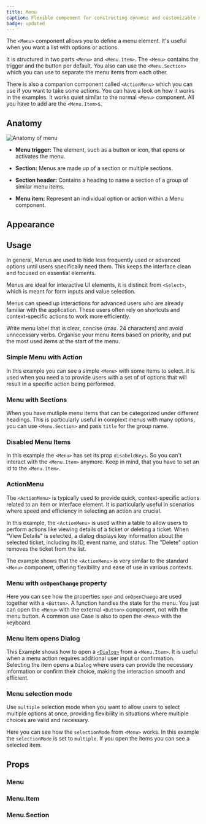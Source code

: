 ```yaml
---
title: Menu
caption: Flexible component for constructing dynamic and customizable menus.
badge: updated
---
```


The `<Menu>` component allows you to define a menu element. It's useful when you want a list with options or actions.

It is structured in two parts `<Menu>` and `<Menu.Item>`. The `<Menu>` contains the trigger and the button per default. You also can use the `<Menu.Section>` which you can use to separate the menu items from each other.

There is also a companion component called `<ActionMenu>` which you can use if you want to take some actions. You can have a look on how it works in the examples. It works quiet similar to the normal `<Menu>` component. All you have to add are the `<Menu.Item>`s.

## Anatomy

<Image
  src="/menu/menu-anatomy.jpg"
  alt="Anatomy of menu"
  width={800}
  height={550}
  className="mx-auto block"
/>

- **Menu trigger:** The element, such as a button or icon, that opens or activates the menu.

- **Section:** Menus are made up of a section or multiple sections.

- **Section header:** Contains a heading to name a section of a group of similar menu items.

- **Menu item:** Represent an individual option or action within a Menu component.

## Appearance

<AppearanceDemo component={title} />

<AppearanceTable component={title} />

## Usage

In general, Menus are used to hide less frequently used or advanced options until users specifically need them. This keeps the interface clean and focused on essential elements.

Menus are ideal for interactive UI elements, it is distincit from `<Select>`, which is meant for form inputs and value selection.

Menus can speed up interactions for advanced users who are already familiar with the application. These users often rely on shortcuts and context-specific actions to work more efficiently.

<GuidelineTiles>
  <Do>
    <Do.Description>
      Write menu label that is clear, concise (max. 24 characters) and avoid
      unnecessary verbs.
    </Do.Description>
  </Do>
  <Do>
    <Do.Description>
      Organise your menu items based on priority, and put the most used items at
      the start of the menu.
    </Do.Description>
  </Do>
</GuidelineTiles>

### Simple Menu with Action

In this example you can see a simple `<Menu>` with some items to select. it is used when you need a to provide users with a set of of options that will result in a specific action being performed.

<ComponentDemo file="./menu-action.demo.tsx" />

### Menu with Sections

When you have mutliple menu items that can be categorized under different headings. This is particularly useful in complext menus with many options, you can use `<Menu.Section>` and pass `title` for the group name.

<ComponentDemo file="./menu-section.demo.tsx" />

### Disabled Menu Items

In this example the `<Menu>` has set its prop `disabeldKeys`. So you can't interact with the `<Menu.Item>` anymore. Keep in mind, that you have to set an id to the `<Menu.Item>`.

<ComponentDemo file="./menu-disabled.demo.tsx" />

### ActionMenu

The `<ActionMenu>` is typically used to provide quick, context-specific actions related to an item or interface element. It is particularly useful in scenarios where speed and efficiency in selecting an action are crucial.

In this example, the `<ActionMenu>` is used within a table to allow users to perform actions like viewing details of a ticket or deleting a ticket. When "View Details" is selected, a dialog displays key information about the selected ticket, including its ID, event name, and status. The "Delete" option removes the ticket from the list.

The example shows that the `<ActionMenu>` is very similar to the standard `<Menu>` component, offering flexibility and ease of use in various contexts.

<ComponentDemo file="./menu-action-table.demo.tsx" />

### Menu with `onOpenChange` property

Here you can see how the properties `open` and `onOpenChange` are used together with a `<Button>`. A function handles the state for the menu. You just can open the `<Menu>` with the external `<Button>` component, not with the menu button.
A common use Case is also to open the `<Menu>` with the keyboard.

<ComponentDemo file="./menu-open.demo.tsx" />

### Menu item opens Dialog

This Example shows how to open a [`<Dialog>`](/components/dialog/) from a `<Menu.Item>`. It is useful when a menu action requires additional user input or confirmation. Selecting the item opens a `Dialog` where users can provide the necessary information or confirm their choice, making the interaction smooth and efficient.

<ComponentDemo file="./menu-open-dialog.demo.tsx" />

### Menu selection mode

Use `multiple` selection mode when you want to allow users to select multiple options at once, providing flexibility in situations where multiple choices are valid and necessary.

Here you can see how the `selectionMode` from `<Menu>` works. In this example the `selectionMode` is set to `multiple`. If you open the items you can see a selected item.

<ComponentDemo file="./menu-selection.demo.tsx" />

## Props

<StorybookHintMessage component={title} />

### Menu

<PropsTable component={title} />

### Menu.Item

<PropsTable component="MenuItem" />

### Menu.Section

<PropsTable component="MenuSection" />
